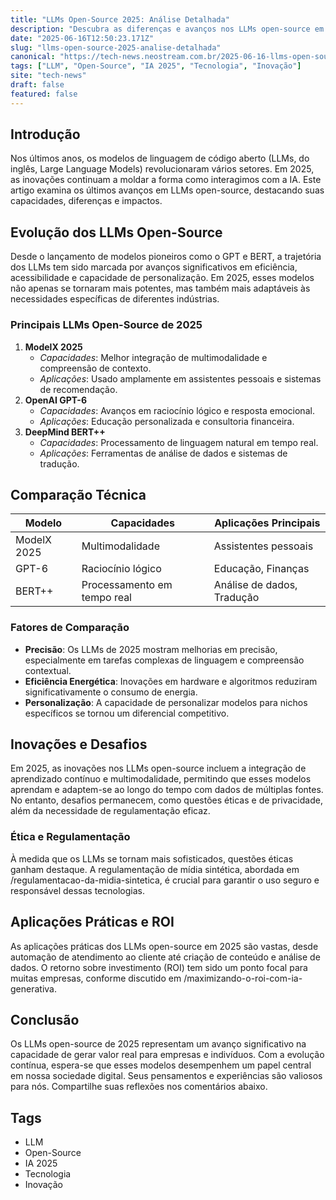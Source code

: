 ```yaml
---
title: "LLMs Open-Source 2025: Análise Detalhada"
description: "Descubra as diferenças e avanços nos LLMs open-source em 2025, suas aplicações e impactos."
date: "2025-06-16T12:50:23.171Z"
slug: "llms-open-source-2025-analise-detalhada"
canonical: "https://tech-news.neostream.com.br/2025-06-16-llms-open-source-2025-analise-detalhada"
tags: ["LLM", "Open-Source", "IA 2025", "Tecnologia", "Inovação"]
site: "tech-news"
draft: false
featured: false
---
```


## Introdução

Nos últimos anos, os modelos de linguagem de código aberto (LLMs, do inglês, Large Language Models) revolucionaram vários setores. Em 2025, as inovações continuam a moldar a forma como interagimos com a IA. Este artigo examina os últimos avanços em LLMs open-source, destacando suas capacidades, diferenças e impactos.

## Evolução dos LLMs Open-Source

Desde o lançamento de modelos pioneiros como o GPT e BERT, a trajetória dos LLMs tem sido marcada por avanços significativos em eficiência, acessibilidade e capacidade de personalização. Em 2025, esses modelos não apenas se tornaram mais potentes, mas também mais adaptáveis às necessidades específicas de diferentes indústrias.

### Principais LLMs Open-Source de 2025

1. **ModelX 2025**
   - *Capacidades*: Melhor integração de multimodalidade e compreensão de contexto.
   - *Aplicações*: Usado amplamente em assistentes pessoais e sistemas de recomendação.
2. **OpenAI GPT-6**
   - *Capacidades*: Avanços em raciocínio lógico e resposta emocional.
   - *Aplicações*: Educação personalizada e consultoria financeira.
3. **DeepMind BERT++**
   - *Capacidades*: Processamento de linguagem natural em tempo real.
   - *Aplicações*: Ferramentas de análise de dados e sistemas de tradução.

## Comparação Técnica

| Modelo      | Capacidades           | Aplicações Principais      |
|-------------|-----------------------|----------------------------|
| ModelX 2025 | Multimodalidade       | Assistentes pessoais       |
| GPT-6       | Raciocínio lógico     | Educação, Finanças         |
| BERT++      | Processamento em tempo real | Análise de dados, Tradução |

### Fatores de Comparação

- **Precisão**: Os LLMs de 2025 mostram melhorias em precisão, especialmente em tarefas complexas de linguagem e compreensão contextual.
- **Eficiência Energética**: Inovações em hardware e algoritmos reduziram significativamente o consumo de energia.
- **Personalização**: A capacidade de personalizar modelos para nichos específicos se tornou um diferencial competitivo.

## Inovações e Desafios

Em 2025, as inovações nos LLMs open-source incluem a integração de aprendizado contínuo e multimodalidade, permitindo que esses modelos aprendam e adaptem-se ao longo do tempo com dados de múltiplas fontes. No entanto, desafios permanecem, como questões éticas e de privacidade, além da necessidade de regulamentação eficaz.

### Ética e Regulamentação

À medida que os LLMs se tornam mais sofisticados, questões éticas ganham destaque. A regulamentação de mídia sintética, abordada em /regulamentacao-da-midia-sintetica, é crucial para garantir o uso seguro e responsável dessas tecnologias.

## Aplicações Práticas e ROI

As aplicações práticas dos LLMs open-source em 2025 são vastas, desde automação de atendimento ao cliente até criação de conteúdo e análise de dados. O retorno sobre investimento (ROI) tem sido um ponto focal para muitas empresas, conforme discutido em /maximizando-o-roi-com-ia-generativa.

## Conclusão

Os LLMs open-source de 2025 representam um avanço significativo na capacidade de gerar valor real para empresas e indivíduos. Com a evolução contínua, espera-se que esses modelos desempenhem um papel central em nossa sociedade digital. Seus pensamentos e experiências são valiosos para nós. Compartilhe suas reflexões nos comentários abaixo.

## Tags

- LLM
- Open-Source
- IA 2025
- Tecnologia
- Inovação
